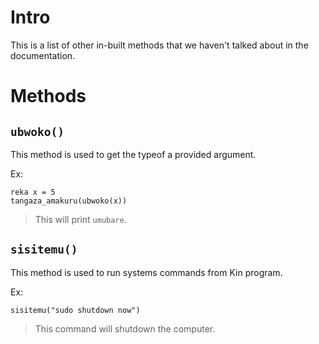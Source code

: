 # Intro

This is a list of other in-built methods that we haven't talked about in the documentation.

# Methods

## `ubwoko()`

This method is used to get the typeof a provided argument.

Ex:

```Kin
reka x = 5
tangaza_amakuru(ubwoko(x))
```

> This will print `umubare`.

## `sisitemu()`

This method is used to run systems commands from Kin program.

Ex:

```Kin
sisitemu("sudo shutdown now")
```

> This command will shutdown the computer.
